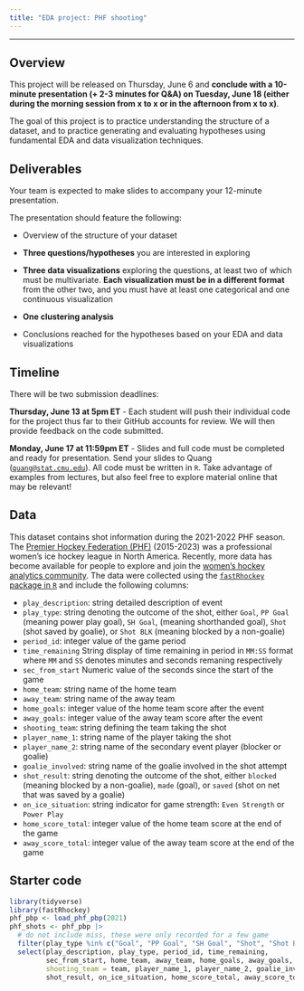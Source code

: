 ```yaml
---
title: "EDA project: PHF shooting"
---
```


---

## Overview

This project will be released on Thursday, June 6 and **conclude with a 10-minute presentation (+ 2-3 minutes for Q&A) on Tuesday, June 18 (either during the morning session from x to x or in the afternoon from x to x)**.

The goal of this project is to practice understanding the structure of a dataset, and to practice generating and evaluating hypotheses using fundamental EDA and data visualization techniques.

## Deliverables

Your team is expected to make slides to accompany your 12-minute presentation.

<!-- The timing is strict; you will only have no more than 12 minutes to present.  -->

The presentation should feature the following:

-   Overview of the structure of your dataset

-   **Three questions/hypotheses** you are interested in exploring

-   **Three data visualizations** exploring the questions, at least two of which must be multivariate. **Each visualization must be in a different format** from the other two, and you must have at least one categorical and one continuous visualization

-   **One clustering analysis**

-   Conclusions reached for the hypotheses based on your EDA and data visualizations

## Timeline

There will be two submission deadlines:

**Thursday, June 13 at 5pm ET** - Each student will push their individual code for the project thus far to their GitHub accounts for review. We will then provide feedback on the code submitted.

**Monday, June 17 at 11:59pm ET** - Slides and full code must be completed and ready for presentation. Send your slides to Quang ([`quang@stat.cmu.edu`](mailto:quang@stat.cmu.edu)). All code must be written in `R`. Take advantage of examples from lectures, but also feel free to explore material online that may be relevant!

## Data

This dataset contains shot information during the 2021-2022 PHF season. The [Premier Hockey Federation (PHF)](https://www.premierhockeyfederation.com/) (2015-2023) was a professional women's ice hockey league in North America. Recently, more data has become available for people to explore and join the [women's hockey analytics community](https://www.whkyhac.com/). The data were collected using the [`fastRhockey` package in `R`](https://fastrhockey.sportsdataverse.org/index.html) and include the following columns:

-   `play_description`: string detailed description of event
-   `play_type`: string denoting the outcome of the shot, either `Goal`, `PP Goal` (meaning power play goal), `SH Goal`, (meaning shorthanded goal), `Shot` (shot saved by goalie), or `Shot BLK` (meaning blocked by a non-goalie)
-   `period_id`: integer value of the game period
-   `time_remaining` String display of time remaining in period in `MM:SS` format where `MM` and `SS` denotes minutes and seconds remaning respectively
-   `sec_from_start` Numeric value of the seconds since the start of the game
-   `home_team`: string name of the home team
-   `away_team`: string name of the away team
-   `home_goals`: integer value of the home team score after the event
-   `away_goals`: integer value of the away team score after the event
-   `shooting_team`: string defining the team taking the shot
-   `player_name_1`: string name of the player taking the shot
-   `player_name_2`: string name of the secondary event player (blocker or goalie)
-   `goalie_involved`: string name of the goalie involved in the shot attempt
-   `shot_result`: string denoting the outcome of the shot, either `blocked` (meaning blocked by a non-goalie), `made` (goal), or `saved` (shot on net that was saved by a goalie)
-   `on_ice_situation`: string indicator for game strength: `Even Strength` or `Power Play`
-   `home_score_total`: integer value of the home team score at the end of the game
-   `away_score_total`: integer value of the away team score at the end of the game

## Starter code

```r
library(tidyverse)
library(fastRhockey)
phf_pbp <- load_phf_pbp(2021)
phf_shots <- phf_pbp |> 
  # do not include miss, these were only recorded for a few game
  filter(play_type %in% c("Goal", "PP Goal", "SH Goal", "Shot", "Shot BLK")) %>%
  select(play_description, play_type, period_id, time_remaining, 
         sec_from_start, home_team, away_team, home_goals, away_goals, 
         shooting_team = team, player_name_1, player_name_2, goalie_involved,
         shot_result, on_ice_situation, home_score_total, away_score_total)
```